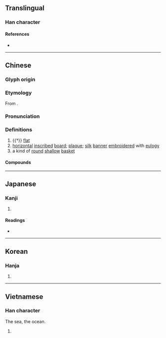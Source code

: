 {{character info/new}}
==Translingual==

===Han character===
{{Han char|rn=23|rad=匸|as=09|sn=11|four=71712|canj=SHSB,SISB|ids=⿷匚扁}}

====References====
* {{Han ref|kx=0155.110|dkj=02689|dj=0347.240|hdz=10088.030|uh=533E|ud=21310|bh=B0D0|bd=45264}}

----

==Chinese==
{{zh-forms}}

===Glyph origin===
{{Han etym}}

===Etymology===
From {{och-l|扁|flat|id=3}}.

===Pronunciation===
{{zh-pron
|m=biǎn
|c=bin2
|h=pfs=pién
|md=
|mn=ml:pín/pián
|mn_note=pín - vernacular; pián - literary
|mn-t=bing2/biang2/biêng2
|mn-t_note=bing2 - vernacular; biang2/biêng2 - literary
|w=
|mc=y
|oc=y
|ma=y
|cat=a,n
}}

===Definitions===
{{zh-hanzi}}

# {{†}} [[flat]]
# [[horizontal]] [[inscribe]]d [[board]]; [[plaque]]; [[silk]] [[banner]] [[embroider]]ed with [[eulogy]]
# a kind of [[round]] [[shallow]] [[basket]]

====Compounds====
{{zh-der|匾額|牌匾|橫匾|賀匾|匾短|匾打側卓|匾扎|匾食|匾匾的|匾聯|匾窄|匾擔|躧匾稱鉈}}

----

==Japanese==

===Kanji===
{{ja-kanji|grade=|rs=匸09}}

# {{defn|lang=ja|sort=匸09}}

====Readings====
* {{ja-readings|on=[[へん]] (hen)|kun=[[うすい]] (usui), [[ひらたい]] (hiratai), [[がく]] (gaku)}}

----

==Korean==

===Hanja===
{{ko-hanja|hangeul=편|rv=pyeon|mr=p'yŏn}}

# {{defn|lang=ko|sort=匸09}}

----

==Vietnamese==

===Han character===
{{vi-hantu|[[biển]]|rs=匸09}}
The sea, the ocean.
# {{defn|lang=vi|sort=匸09}}